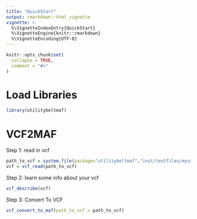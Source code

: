 ```yaml
---
title: "QuickStart"
output: rmarkdown::html_vignette
vignette: >
  %\VignetteIndexEntry{QuickStart}
  %\VignetteEngine{knitr::rmarkdown}
  %\VignetteEncoding{UTF-8}
---
```


```r
knitr::opts_chunk$set(
  collapse = TRUE,
  comment = "#>"
)
```

# Load Libraries 
```r
library(utilitybeltmaf)
```


# VCF2MAF

Step 1: read in vcf

```r
path_to_vcf = system.file(package="utilitybeltmaf","inst/testfiles/mysample.singlesample.annotated.vcf")
vcf = vcf_read(path_to_vcf)
```

Step 2: learn some info about your vcf

```r
vcf_describe(vcf)
```

Step 3: Convert To VCF
```r
vcf_convert_to_maf(path_to_vcf = path_to_vcf)
```

